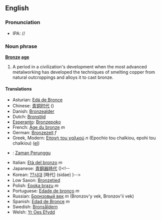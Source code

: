 {{Wikipedia}}
==English==
===Pronunciation===
*IPA: //

<!--=== Etymology ===-->

===Noun phrase===
'''[[bronze|Bronze]] [[age]]'''
#A period in a civilization's development when the most advanced metalworking has developed the techniques of smelting copper from natural outcroppings and alloys it to cast bronze.

==== Translations ====

*Asturian: [[Edá de Bronce]]
*Chinese: [[青铜时代]] ()
*Danish: [[Bronzealder]]
*Dutch: [[Bronstijd]]
*[[Esperanto]]: [[Bronzepoko]]
*French: [[Âge du bronze]] ''m''
*German: [[Bronzezeit]] ''f'' 
*Greek, Modern: [[Εποχή του χαλκού]] ''n'' (Epochio tou chalkiou, epohi tou chalkiou) ([[:el:Εποχή του χαλκού|el]])
*{{id}}: [[Zaman Perunggu]]
*Italian: [[Età del bronzo]] ''m''
*Japanese: [[青銅器時代]] ()<!--
*Korean: [[??시대]] [時代] (sidae) )-->
*Low Saxon: [[Bronzetied]]
*Polish: [[Epoka brązu]] ''m''
*Portuguese: [[Edade de bronço]] ''m''
*Russian: [[Бронзовый век]] ''m'' (Bronzov'y vek, Bronzov'ii vek)
*Spanish: [[Edad de Bronce]] ''m''
*Swedish: [[Bronsåldern]]
*Welsh: [[Yr Oes Efydd]]